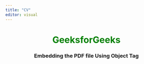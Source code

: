 ```yaml
---
title: "CV"
editor: visual
---
```


```{=html}
<!DOCTYPE html>
<html>
  
<head>
    <title>PDF in HTML</title>
</head>
  
<body>
    <center>
        <h1 style="color: green">GeeksforGeeks</h1>
        <h3>Embedding the PDF file Using Object Tag</h3>
        <object data=
"https://nishsilva.github.io/nishsilva/Nish_CV.pdf" 
                width="800" 
                height="500"> 
        </object>
    </center>
</body>
  
</html>
```
